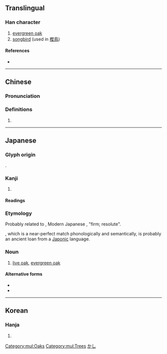 {{character info}}
==Translingual==

===Han character===
{{Han char|rn=75|rad=木|as=11|sn=15|four=|canj=DSEG|ids=⿰木堅}}

# [[evergreen oak]]
# [[songbird]] (used in [[樫鳥]])

====References====
* {{Han ref|kx=0551.181|dkj=15485|dj=0939.190|hdz=21276.050|uh=6A2B|ud=27179}}

[[Category:mul:Oaks]]
[[Category:mul:Trees]]

----

==Chinese==
{{zh-forms|s=㭴}}

===Pronunciation===
{{zh-pron
|m=jiān
|c=gin1
|mc=
|oc=
|ma=
|cat=n
}}

===Definitions===
{{zh-hanzi}}

# {{rfdef|zh}}

----

==Japanese==

===Glyph origin===
{{ja-etym-kokuji}}.

===Kanji===
{{ja-kanji|grade=|rs=木11}}

# {{rfdef|ja|sort=木11}}

====Readings====
{{ja-readings
|on=
|kun=かし-
}}

===Etymology===
{{ja-kanjitab|かし|yomi=k}}

Probably related to {{inh|ja|ojp|かたし|tr=katashi}}, Modern Japanese {{ja-l|堅い|かたい|katai}}, "firm; resolute".

{{cog|ko|ja|가시나무}}, which is a near-perfect match phonologically and semantically, is probably an ancient loan from a [[Japonic]] language.

===Noun===
{{ja-noun|かし|カシ}}

# [[live oak]], [[evergreen oak]]

====Alternative forms====
* {{l/ja|橿}}
* {{l/ja|櫧}}

[[Category:ja:Oaks|かし]]

----

==Korean==

===Hanja===
{{ko-hanja|hangeul=[[견]]|eumhun=|rv=gyeon|mr=kyŏn|y=kyen}}

# {{rfdef|ko|sort=木11}}